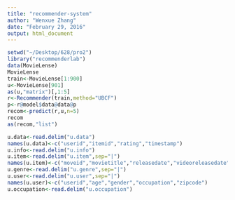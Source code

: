 ```yaml
---
title: "recommender-system"
author: "Wenxue Zhang"
date: "February 29, 2016"
output: html_document
---
```


```r
setwd("~/Desktop/628/pro2")
library("recommenderlab")
data(MovieLense)
MovieLense
train<-MovieLense[1:900]
u<-MovieLense[901]
as(u,"matrix")[,1:5]
r<-Recommender(train,method="UBCF")
p<-r@model$data@data@p
recom<-predict(r,u,n=5)
recom
as(recom,"list")
```

```r
u.data<-read.delim("u.data")
names(u.data)<-c("userid","itemid","rating","timestamp")
u.info<-read.delim("u.info")
u.item<-read.delim("u.item",sep="|")
names(u.item)<-c("moveid","movietitle","releasedate","videoreleasedate","IMDbURL","uknown","Action","Adventure","Animation","Children's","Comedy","Crime","Documentary","Drama","Fantasy","Film-Noir","Horror","Musical","Mystery","Romance","Sci-Fi","Thriller","War","Western")
u.genre<-read.delim("u.genre",sep="|")
u.user<-read.delim("u.user",sep="|")
names(u.user)<-c("userid","age","gender","occupation","zipcode")
u.occupation<-read.delim("u.occupation")
```
